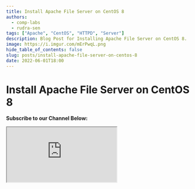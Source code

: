 ```yaml
---
title: Install Apache File Server on CentOS 8
authors:
  - comp-labs
  - rudra-sen
tags: ["Apache", "CentOS", "HTTPD", "Server"]
description: Blog Post for Installing Apache File Server on CentOS 8.
image: https://i.imgur.com/mErPwqL.png
hide_table_of_contents: false
slug: posts/install-apache-file-server-on-centos-8
date: 2022-06-01T18:00
---
```


# Install Apache File Server on CentOS 8

**Subscribe to our Channel Below:**

<iframe
  src="https://complabs.in/html/subscribe.html"
  title="Subscribe Comp Labs"
  height="150"
></iframe>
